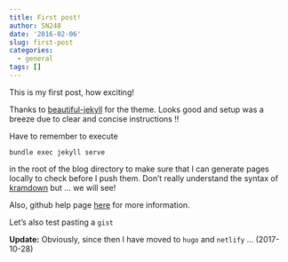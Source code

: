 ```yaml
---
title: First post!
author: SN248
date: '2016-02-06'
slug: first-post
categories:
  - general
tags: []
---
```


This is my first post, how exciting!

Thanks to [beautiful-jekyll](http://deanattali.com/beautiful-jekyll/) for the theme. Looks good and setup was a breeze due to clear and concise instructions !!

Have to remember to execute

```console
bundle exec jekyll serve
```

in the root of the blog directory to make sure that I can generate pages locally to check before I push them. Don't really understand the syntax of [kramdown](http://kramdown.gettalong.org/) but ... we will see!

Also, github help page [here](https://help.github.com/articles/using-jekyll-with-pages/#installing-jekyll) for more information.

Let's also test pasting a ```gist```

<script src="https://gist.github.com/sn248/865c023871e4d2809635.js"></script>

**Update:** Obviously, since then I have moved to `hugo` and `netlify` ... (2017-10-28)